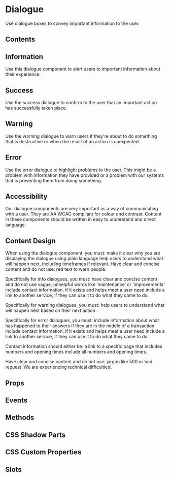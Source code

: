 # Dialogue

Use dialogue boxes to convey important information to the user.

## Contents

## Information

Use this dialogue component to alert users to important information about their experience.


<Information />

## Success

Use the success dialogue to confirm to the user that an important action has successfully taken place.


<Success />

## Warning

Use the warning dialogue to warn users if they're about to do something that is destructive or when the result of an action is unexpected.


<Warning />

## Error

Use the error dialogue to highlight problems to the user. This might be a problem with information they have provided or a problem with our systems that is preventing them from doing something.


<Error />

## Accessibility

Our dialogue components are very important as a way of communicating with a user. They are AA WCAG compliant for colour and contrast. Content in these components should be written in easy to understand and direct language.

## Content Design

When using the dialogue component, you must:
make it clear why you are displaying the dialogue using plain language
help users to understand what will happen next, including timeframes if relevant.
Have clear and concise content and do not use:
red text to warn people.

Specifically for info dialogues, you must:
have clear and concise content and do not use vague, unhelpful words like ‘maintenance’ or ‘improvements’
include contact information, if it exists and helps meet a user need
include a link to another service, if they can use it to do what they came to do.

Specifically for warning dialogues, you must:
help users to understand what will happen next based on their next action.

Specifically for error dialogues, you must:
include information about what has happened to their answers if they are in the middle of a transaction
include contact information, if it exists and helps meet a user need
include a link to another service, if they can use it to do what they came to do.

Contact information should either be:
a link to a specific page that includes numbers and opening times
include all numbers and opening times.

Have clear and concise content and do not use:
jargon like 500 or bad request
‘We are experiencing technical difficulties’.

## Props


<Props />

## Events


<Events />

## Methods


<Methods />

## CSS Shadow Parts


<Parts />

## CSS Custom Properties


<CustomProps />

## Slots


<Slots />

